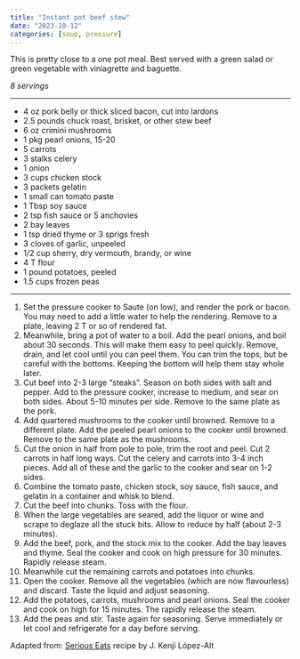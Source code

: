```yaml
---
title: "Instant pot beef stew"
date: "2023-10-12"
categories: [soup, pressure]
---
```


This is pretty close to a one pot meal. Best served with a green salad or 
green vegetable with viniagrette and baguette.

_8 servings_

---

- 4 oz pork belly or thick sliced bacon, cut into lardons
- 2.5 pounds chuck roast, brisket, or other stew beef
- 6 oz crimini mushrooms
- 1 pkg pearl onions, 15-20
- 5 carrots
- 3 stalks celery
- 1 onion
- 3 cups chicken stock
- 3 packets gelatin
- 1 small can tomato paste
- 1 Tbsp soy sauce
- 2 tsp fish sauce or 5 anchovies
- 2 bay leaves
- 1 tsp dried thyme or 3 sprigs fresh
- 3 cloves of garlic, unpeeled
- 1/2 cup sherry, dry vermouth, brandy, or wine
- 4 T flour
- 1 pound potatoes, peeled
- 1.5 cups frozen peas

---

1. Set the pressure cooker to Saute (on low), and render the pork or bacon. You
may need to add a little water to help the rendering. Remove to a plate,
leaving 2 T or so of rendered fat.
1. Meanwhile, bring a pot of water to a boil. Add the pearl onions, and boil
about 30 seconds. This will make them easy to peel quickly. Remove, drain, and
let cool until you can peel them. You can trim the tops, but be careful with
the bottoms. Keeping the bottom will help them stay whole later.
1. Cut beef into 2-3 large "steaks". Season on both sides with salt and pepper.
Add to the pressure cooker, increase to medium, and sear on both sides. About
5-10 minutes per side. Remove to the same plate as the pork.
1. Add quartered mushrooms to the cooker until browned. Remove to a different
plate. Add the peeled pearl onions to the cooker until browned. Remove to the
same plate as the mushrooms.
1. Cut the onion in half from pole to pole, trim the root and peel. Cut 2
carrots in half long ways. Cut the celery and carrots into 3-4 inch pieces. Add
all of these and the garlic to the cooker and sear on 1-2 sides.
1. Combine the tomato paste, chicken stock, soy sauce, fish sauce, and gelatin
in a container and whisk to blend.
1. Cut the beef into chunks. Toss with the flour.
1. When the large vegetables are seared, add the liquor or wine and scrape to 
deglaze all the stuck bits. Allow to reduce by half (about 2-3 minutes).
1. Add the beef, pork, and the stock mix to the cooker. Add the bay leaves and
thyme. Seal the cooker and cook on high pressure for 30 minutes. Rapidly
release steam.
1. Meanwhile cut the remaining carrots and potatoes into chunks.
1. Open the cooker. Remove all the vegetables (which are now flavourless) and discard. Taste the liquid and adjust seasoning.
1. Add the potatoes, carrots, mushrooms and pearl onions. Seal the cooker and cook on high for 15 minutes. The rapidly release the steam.
1. Add the peas and stir. Taste again for seasoning. Serve immediately or
let cool and refrigerate for a day before serving.

::: aside

Adapted from: [Serious Eats](https://www.seriouseats.com/pressure-cooker-beef-stew-recipe) recipe by
J. Kenji López-Alt

:::

